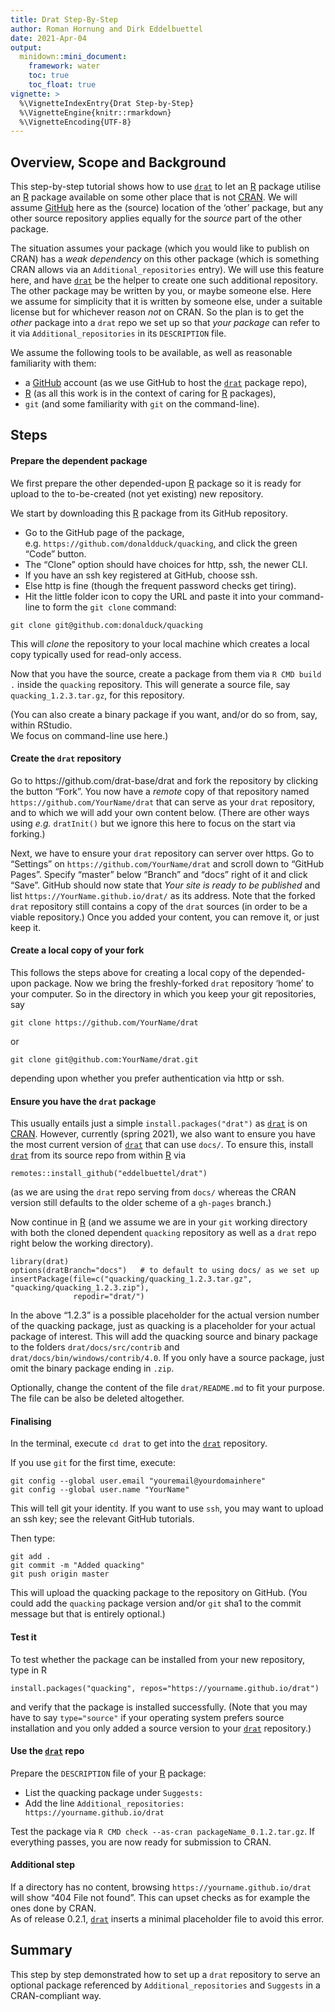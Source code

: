 ```yaml
---
title: Drat Step-By-Step
author: Roman Hornung and Dirk Eddelbuettel
date: 2021-Apr-04
output:
  minidown::mini_document:
    framework: water
    toc: true
    toc_float: true
vignette: >
  %\VignetteIndexEntry{Drat Step-by-Step}
  %\VignetteEngine{knitr::rmarkdown}
  %\VignetteEncoding{UTF-8}
---
```



## Overview, Scope and Background

This step-by-step tutorial shows how to use [`drat`](https://github.com/eddelbuettel/drat) to let an [R](https://www.r-project.org) package utilise an [R](https://www.r-project.org) package available on some other place that is not [CRAN](https://cran.r-project.org).
We will assume [GitHub](https://github.com) here as the (source) location of the 'other' package, but any other source repository applies equally for the _source_ part of the other package.

The situation assumes your package (which you would like to publish on CRAN) has a _weak dependency_ on this other package (which is something CRAN allows via an `Additional_repositories` entry).
We will use this feature here, and have [`drat`](https://github.com/eddelbuettel/drat) be the helper to create one such additional repository.
The other package may be written by you, or maybe someone else. 
Here we assume for simplicity that it is written by someone else, under a suitable license but for whichever reason _not_ on CRAN.
So the plan is to get the _other_ package into a `drat` repo we set up so that _your package_ can refer to it via `Additional_repositories` in its `DESCRIPTION` file.

We assume the following tools to be available, as well as reasonable familiarity with them: 

- a [GitHub](https://github.com) account (as we use GitHub to host the [`drat`](https://github.com/eddelbuettel/drat) package repo), 
- [R](https://www.r-project.org) (as all this work is in the context of caring for [R](https://www.r-project.org) packages),
- `git` (and some familiarity with `git` on the command-line). 


## Steps

#### Prepare the dependent package

We first prepare the other depended-upon [R](https://www.r-project.org) package so it is ready for upload to the to-be-created (not yet existing) new repository.

We start by downloading this [R](https://www.r-project.org) package from its GitHub repository.

- Go to the GitHub page of the package, e.g. `https://github.com/donaldduck/quacking`, and click the green "Code" button.
- The "Clone" option should have choices for http, ssh, the newer CLI. 
- If you have an ssh key registered at GitHub, choose ssh.
- Else http is fine (though the frequent password checks get tiring).
- Hit the little folder icon to copy the URL and paste it into your command-line to form the `git clone` command:

```shell=
git clone git@github.com:donalduck/quacking
```

This will _clone_ the repository to your local machine which creates a local copy typically used for read-only access.

Now that you have the source, create a package from them via `R CMD build .` inside the `quacking` repository.
This will generate a source file, say `quacking_1.2.3.tar.gz`, for this repository.

(You can also create a binary package if you want, and/or do so from, say, within RStudio.  
We focus on command-line use here.)



#### Create the `drat` repository

Go to https://github.com/drat-base/drat and fork the repository by clicking the button "Fork".
You now have a _remote_ copy of that repository named `https://github.com/YourName/drat` that can serve as your `drat` repository, and to which we will add your own content below.
(There are other ways using _e.g._ `dratInit()` but we ignore this here to focus on the start via forking.)

Next, we have to ensure your `drat` repository can server over https. 
Go to "Settings" on `https://github.com/YourName/drat` and scroll down to "GitHub Pages".
Specify "master" below "Branch" and "docs" right of it and click "Save". 
GitHub should now state that _Your site is ready to be published_ and list `https://YourName.github.io/drat/` as its address.
Note that the forked `drat` repository still contains a copy of the `drat` sources (in order to be a viable repository.)
Once you added your content, you can remove it, or just keep it.

#### Create a local copy of your fork

This follows the steps above for creating a local copy of the depended-upon package. 
Now we bring the freshly-forked `drat` repository 'home' to your computer.
So in the directory in which you keep your git repositories, say

```shell=
git clone https://github.com/YourName/drat
```

or 

```shell=
git clone git@github.com:YourName/drat.git
```

depending upon whether you prefer authentication via http or ssh.


#### Ensure you have the `drat` package

This usually entails just a simple `install.packages("drat")` as [`drat`](https://github.com/eddelbuettel/drat) is on [CRAN](https://cran.r-project.org).
However, currently (spring 2021), we also want to ensure you have the most current version of [`drat`](https://github.com/eddelbuettel/drat) that can use `docs/`.
To ensure this, install [`drat`](https://github.com/eddelbuettel/drat) from its source repo from within [R](https://www.r-project.org) via

```r=
remotes::install_github("eddelbuettel/drat")
```

(as we are using the `drat` repo serving from `docs/` whereas the CRAN version still defaults to the older scheme of a `gh-pages` branch.)

Now continue in [R](https://www.r-project.org) (and we assume we are in your `git` working directory with both the cloned dependent `quacking` repository as well as a `drat` repo right below the
working directory).

```r=
library(drat)
options(dratBranch="docs")   # to default to using docs/ as we set up
insertPackage(file=c("quacking/quacking_1.2.3.tar.gz", "quacking/quacking_1.2.3.zip"), 
              repodir="drat/")
```

In the above "1.2.3" is a possible placeholder for the actual version number of the quacking package, just as quacking is a placeholder for your actual package of interest.
This will add the quacking source and binary package to the folders `drat/docs/src/contrib` and `drat/docs/bin/windows/contrib/4.0`.
If you only have a source package, just omit the binary package ending in `.zip`.

Optionally, change the content of the file `drat/README.md` to fit your purpose. 
The file can be also be deleted altogether.

#### Finalising 

In the terminal, execute `cd drat` to get into the [`drat`](https://github.com/eddelbuettel/drat) repository.

If you use `git` for the first time, execute:
```shell=
git config --global user.email "youremail@yourdomainhere"
git config --global user.name "YourName"
```

This will tell git your identity.
If you want to use `ssh`, you may want to upload an ssh key; see the relevant GitHub tutorials.

Then type:
```shell=
git add .
git commit -m "Added quacking"
git push origin master
```

This will upload the quacking package to the repository on GitHub.
(You could add the `quacking` package version and/or `git` sha1 to the commit message but that is entirely optional.)

#### Test it

To test whether the package can be installed from your new repository, type in R

```r=
install.packages("quacking", repos="https://yourname.github.io/drat")
```

and verify that the package is installed successfully.
(Note that you may have to say `type="source"` if your operating system prefers source installation and you only added a source version to your [`drat`](https://github.com/eddelbuettel/drat) repository.)

#### Use the [`drat`](https://github.com/eddelbuettel/drat) repo

Prepare the `DESCRIPTION` file of your [R](https://www.r-project.org) package:

- List the quacking package under `Suggests:` 
- Add the line `Additional_repositories: https://yourname.github.io/drat`

Test the package via `R CMD check --as-cran packageName_0.1.2.tar.gz`.
If everything passes, you are now ready for submission to CRAN.


#### Additional step

If a directory has no content, browsing `https://yourname.github.io/drat` will show "404 File not found". 
This can upset checks as for example the ones done by CRAN.  
As of release 0.2.1, [`drat`](https://github.com/eddelbuettel/drat) inserts a minimal placeholder file to avoid this error.


## Summary

This step by step demonstrated how to set up a `drat` repository to serve an optional package referenced by `Additional_repositories` and `Suggests` in a CRAN-compliant way.

